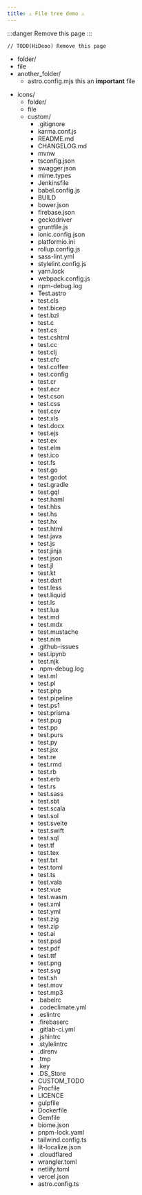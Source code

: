 ```yaml
---
title: ⚠️ File tree demo ⚠️
---
```



:::danger
Remove this page
:::

```
// TODO(HiDeoo) Remove this page
```

<FileTree>

- folder/
- file
- another_folder/
  - astro.config.mjs this an **important** file

</FileTree>

<FileTree>

- icons/
  - folder/
  - file
  - custom/
    - .gitignore
    - karma.conf.js
    - README.md
    - CHANGELOG.md
    - mvnw
    - tsconfig.json
    - swagger.json
    - mime.types
    - Jenkinsfile
    - babel.config.js
    - BUILD
    - bower.json
    - firebase.json
    - geckodriver
    - gruntfile.js
    - ionic.config.json
    - platformio.ini
    - rollup.config.js
    - sass-lint.yml
    - stylelint.config.js
    - yarn.lock
    - webpack.config.js
    - npm-debug.log
    - Test.astro
    - test.cls
    - test.bicep
    - test.bzl
    - test.c
    - test.cs
    - test.cshtml
    - test.cc
    - test.clj
    - test.cfc
    - test.coffee
    - test.config
    - test.cr
    - test.ecr
    - test.cson
    - test.css
    - test.csv
    - test.xls
    - test.docx
    - test.ejs
    - test.ex
    - test.elm
    - test.ico
    - test.fs
    - test.go
    - test.godot
    - test.gradle
    - test.gql
    - test.haml
    - test.hbs
    - test.hs
    - test.hx
    - test.html
    - test.java
    - test.js
    - test.jinja
    - test.json
    - test.jl
    - test.kt
    - test.dart
    - test.less
    - test.liquid
    - test.ls
    - test.lua
    - test.md
    - test.mdx
    - test.mustache
    - test.nim
    - .github-issues
    - test.ipynb
    - test.njk
    - .npm-debug.log
    - test.ml
    - test.pl
    - test.php
    - test.pipeline
    - test.ps1
    - test.prisma
    - test.pug
    - test.pp
    - test.purs
    - test.py
    - test.jsx
    - test.re
    - test.rmd
    - test.rb
    - test.erb
    - test.rs
    - test.sass
    - test.sbt
    - test.scala
    - test.sol
    - test.svelte
    - test.swift
    - test.sql
    - test.tf
    - test.tex
    - test.txt
    - test.toml
    - test.ts
    - test.vala
    - test.vue
    - test.wasm
    - test.xml
    - test.yml
    - test.zig
    - test.zip
    - test.ai
    - test.psd
    - test.pdf
    - test.ttf
    - test.png
    - test.svg
    - test.sh
    - test.mov
    - test.mp3
    - .babelrc
    - .codeclimate.yml
    - .eslintrc
    - .firebaserc
    - .gitlab-ci.yml
    - .jshintrc
    - .stylelintrc
    - .direnv
    - .tmp
    - .key
    - .DS_Store
    - CUSTOM_TODO
    - Procfile
    - LICENCE
    - gulpfile
    - Dockerfile
    - Gemfile
    - biome.json
    - pnpm-lock.yaml
    - tailwind.config.ts
    - lit-localize.json
    - .cloudflared
    - wrangler.toml
    - netlify.toml
    - vercel.json
    - astro.config.ts

</FileTree>
